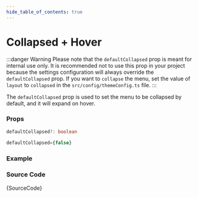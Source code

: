 ```yaml
---
hide_table_of_contents: true
---
```



# Collapsed + Hover

:::danger Warning
Please note that the `defaultCollapsed` prop is meant for internal use only. It is recommended not to use this prop in your project because the settings configuration will always override the `defaultCollapsed` prop. If you want to `collapse` the menu, set the value of `layout` to `collapsed` in the `src/config/themeConfig.ts` file.
:::

The `defaultCollapsed` prop is used to set the menu to be collapsed by default, and it will expand on hover.

### Props

```ts noCopy
defaultCollapsed?: boolean
```

```ts noCopy title='Default Value'
defaultCollapsed={false}
```

### Example

<IframeWindow url='http://localhost:3000/en/menu-examples/vertical-menu/menu-types/collapsed-hover' />

### Source Code

<TsToJsCodeSnippet>{SourceCode}</TsToJsCodeSnippet>
